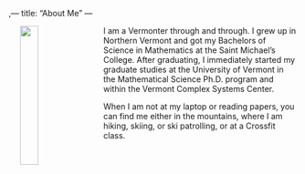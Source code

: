 ,---
title: "About Me"
---


<img src="/assets/images/headshot2022\ copy.jpg" width="25%" hspace="20" align="left">

I am a Vermonter through and through. I grew up in Northern Vermont and got my Bachelors of Science in Mathematics at the Saint Michael's College. After graduating, I immediately started my graduate studies at the University of Vermont in the Mathematical Science Ph.D. program and within the Vermont Complex Systems Center. 


When I am not at my laptop or reading papers, you can find me either in the mountains, where I am hiking, skiing, or ski patrolling, or at a Crossfit class. 



[1]: https://vermontcomplexsystems.org/

[2]: https://www.uvm.edu/cems/mathstat



